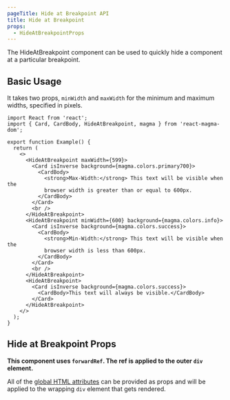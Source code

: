 ```yaml
---
pageTitle: Hide at Breakpoint API
title: Hide at Breakpoint
props:
  - HideAtBreakpointProps
---
```


<PageContent componentName="hide_at_breakpoint" type="api">

<LeadParagraph>
  The HideAtBreakpoint component can be used to quickly hide a component at a
  particular breakpoint.
</LeadParagraph>

## Basic Usage

It takes two props, `minWidth` and `maxWidth` for the minimum and maximum widths, specified in pixels.

```tsx
import React from 'react';
import { Card, CardBody, HideAtBreakpoint, magma } from 'react-magma-dom';

export function Example() {
  return (
    <>
      <HideAtBreakpoint maxWidth={599}>
        <Card isInverse background={magma.colors.primary700}>
          <CardBody>
            <strong>Max-Width:</strong> This text will be visible when the
            browser width is greater than or equal to 600px.
          </CardBody>
        </Card>
        <br />
      </HideAtBreakpoint>
      <HideAtBreakpoint minWidth={600} background={magma.colors.info}>
        <Card isInverse background={magma.colors.success}>
          <CardBody>
            <strong>Min-Width:</strong> This text will be visible when the
            browser width is less than 600px.
          </CardBody>
        </Card>
        <br />
      </HideAtBreakpoint>
      <HideAtBreakpoint>
        <Card isInverse background={magma.colors.success}>
          <CardBody>This text will always be visible.</CardBody>
        </Card>
      </HideAtBreakpoint>
    </>
  );
}
```

## Hide at Breakpoint Props

**This component uses `forwardRef`. The ref is applied to the outer `div` element.**

All of the [global HTML attributes](https://developer.mozilla.org/en-US/docs/Web/HTML/Global_attributes) can be provided as props and will be applied to the wrapping `div` element that gets rendered.

<HideAtBreakpointProps />

</PageContent>
